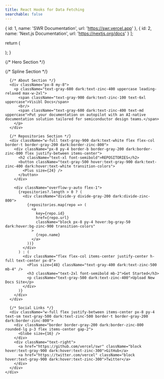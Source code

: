 ```yaml
---
title: React Hooks for Data Fetching
searchable: false
---
```



  {
    id: 1,
    name: 'SWR Documentation',
    url: 'https://swr.vercel.app'
  },
  {
    id: 2,
    name: 'Next.js Documentation',
    url: 'https://nextjs.org/docs'
  }
];

  return (
    <main className="w-full h-full">
      <div className="h-[60vh] pointer-events-none select-none">
        <Spline
          scene="https://prod.spline.design/DrhV1oiPAp4OLibv/scene.splinecode"
        />
      </div>
    </main>
  );
}

{/* Hero Section */}
<div className="relative bg-neutral dark:bg-black flex items-center justify-center w-full overflow-y-auto mt-0">
  <div className="w-full max-w-6xl mx-auto">
    <div className="flex flex-col w-full">
      {/* Spline Section */}
      <div className="w-full text-white pt-0">
        <div className="text-center w-full px-8">
          <div className="flex flex-col justify-center">
            <ChipSpline />
          </div>
        </div>
      </div>

      {/* About Section */}
      <div className="px-8 my-8">
        <p className="text-gray-600 dark:text-zinc-400 uppercase leading-relaxed max-w-2xl">
          <span className="text-gray-900 dark:text-zinc-100 text-6xl uppercase">Visibl Docs</span>
          <br/>
          <span className="text-gray-600 dark:text-zinc-400 text-md uppercase">Put your documentation on autopilot with an AI-native documentation solution tailored for semiconductor design teams.</span>
        </p>
      </div>

      {/* Repositories Section */}
      <div className="w-full text-gray-900 dark:text-white flex flex-col border-t border-gray-200 dark:border-zinc-800">
        <div className="px-8 py-4 border-b border-gray-200 dark:border-zinc-800 flex justify-between items-center">
          <h2 className="text-xl font-semibold">REPOSITORIES</h2>
          <button className="text-gray-500 hover:text-gray-900 dark:text-zinc-400 dark:hover:text-white transition-colors">
            <Plus size={24} />
          </button>
        </div>
        
        <div className="overflow-y-auto flex-1">
          {repositories?.length > 0 ? (
            <div className="divide-y divide-gray-200 dark:divide-zinc-800">
              {repositories.map(repo => (
                <a 
                  key={repo.id}
                  href={repo.url}
                  className="block px-8 py-4 hover:bg-gray-50 dark:hover:bg-zinc-900 transition-colors"
                >
                  {repo.name}
                </a>
              ))}
            </div>
          ) : (
            <div className="flex flex-col items-center justify-center h-full text-center px-8">
              <Plus size={48} className="text-gray-400 dark:text-zinc-500 mb-4" />
              <h3 className="text-2xl font-semibold mb-2">Get Started</h3>
              <p className="text-gray-500 dark:text-zinc-400">Upload New Docs Site</p>
            </div>
          )}
        </div>
      </div>

      {/* Social Links */}
      <div className="w-full flex justify-between items-center px-8 py-4 text-sm text-gray-500 dark:text-zinc-500 border-t border-gray-200 dark:border-zinc-800">
        <div className="border border-gray-200 dark:border-zinc-800 rounded-lg p-3 flex items-center gap-2">
          <Globe size={16} />
        </div>
        <div className="text-right">
          <a href="https://github.com/vercel/swr" className="block hover:text-gray-900 dark:hover:text-zinc-300">GitHub</a>
          <a href="https://twitter.com/vercel" className="block hover:text-gray-900 dark:hover:text-zinc-300">Twitter</a>
        </div>
      </div>
    </div>
  </div>
</div>
